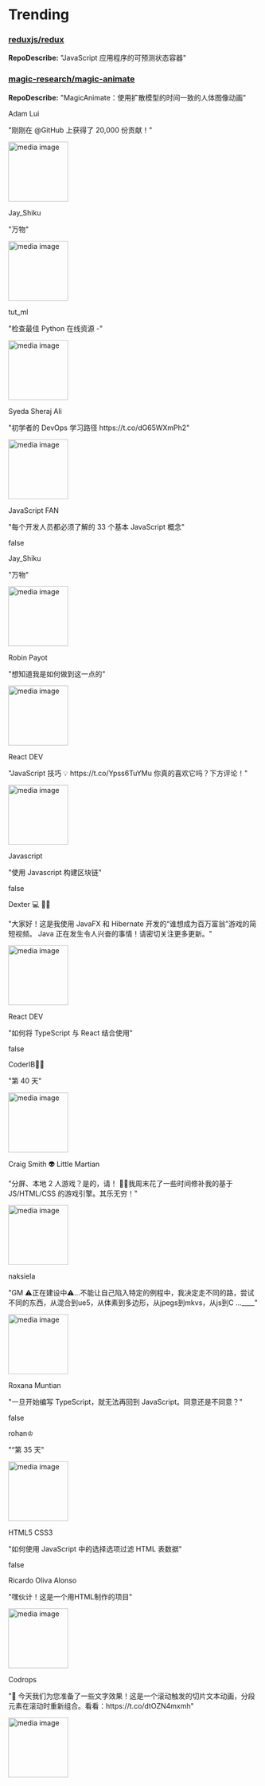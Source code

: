 
# Trending

### [reduxjs/redux](https://github.com/reduxjs/redux)
**RepoDescribe:** "JavaScript 应用程序的可预测状态容器"
  

### [magic-research/magic-animate](https://github.com/magic-research/magic-animate)
**RepoDescribe:** "MagicAnimate：使用扩散模型的时间一致的人体图像动画"
  

<TwoColumnLayout>
  <div>
    <p>Adam Lui</p>
    <p>"刚刚在 @GitHub 上获得了 20,000 份贡献！"</p>
  </div>
  <img width="120" src="https://pbs.twimg.com/media/GAOemsXasAAY-Xl.png" alt="media image" />
</TwoColumnLayout>
  

<TwoColumnLayout>
  <div>
    <p>Jay_Shiku</p>
    <p>"万物"</p>
  </div>
  <img width="120" src="https://pbs.twimg.com/ext_tw_video_thumb/1731668994728271872/pu/img/te96TsiVEkm-qWUy.jpg" alt="media image" />
</TwoColumnLayout>
  

<TwoColumnLayout>
  <div>
    <p>tut_ml</p>
    <p>"检查最佳 Python 在线资源 -"</p>
  </div>
  <img width="120" src="https://pbs.twimg.com/media/GAZUhH6XUAIZwN6.png" alt="media image" />
</TwoColumnLayout>
  

<TwoColumnLayout>
  <div>
    <p>Syeda Sheraj Ali</p>
    <p>"初学者的 DevOps 学习路径 https://t.co/dG65WXmPh2"</p>
  </div>
  <img width="120" src="https://pbs.twimg.com/media/GAgrbpbXUAAjpUS.jpg" alt="media image" />
</TwoColumnLayout>
  

<TwoColumnLayout>
  <div>
    <p>JavaScript FAN</p>
    <p>"每个开发人员都必须了解的 33 个基本 JavaScript 概念"</p>
  </div>
  false
</TwoColumnLayout>
  

<TwoColumnLayout>
  <div>
    <p>Jay_Shiku</p>
    <p>"万物"</p>
  </div>
  <img width="120" src="https://pbs.twimg.com/ext_tw_video_thumb/1731349828565712897/pu/img/Dn6bXD2O6U0ygV9E.jpg" alt="media image" />
</TwoColumnLayout>
  

<TwoColumnLayout>
  <div>
    <p>Robin Payot</p>
    <p>"想知道我是如何做到这一点的"</p>
  </div>
  <img width="120" src="https://pbs.twimg.com/ext_tw_video_thumb/1731701763302895617/pu/img/cjbrL_xHs06JSQ7m.jpg" alt="media image" />
</TwoColumnLayout>
  

<TwoColumnLayout>
  <div>
    <p>React DEV</p>
    <p>"JavaScript 技巧 💡 https://t.co/Ypss6TuYMu 你真的喜欢它吗？下方评论！"</p>
  </div>
  <img width="120" src="https://pbs.twimg.com/media/GAjKXLYaEAESUw-.png" alt="media image" />
</TwoColumnLayout>
  

<TwoColumnLayout>
  <div>
    <p>Javascript</p>
    <p>"使用 Javascript 构建区块链"</p>
  </div>
  false
</TwoColumnLayout>
  

<TwoColumnLayout>
  <div>
    <p>Dexter 💻 💚🌙</p>
    <p>"大家好！这是我使用 JavaFX 和 Hibernate 开发的“谁想成为百万富翁”游戏的简短视频。 Java 正在发生令人兴奋的事情！请密切关注更多更新。"</p>
  </div>
  <img width="120" src="https://pbs.twimg.com/ext_tw_video_thumb/1731408789801250816/pu/img/A2pVKRnc60I4H8-c.jpg" alt="media image" />
</TwoColumnLayout>
  

<TwoColumnLayout>
  <div>
    <p>React DEV</p>
    <p>"如何将 TypeScript 与 React 结合使用"</p>
  </div>
  false
</TwoColumnLayout>
  

<TwoColumnLayout>
  <div>
    <p>CoderIB🧑‍💻</p>
    <p>"第 40 天"</p>
  </div>
  <img width="120" src="https://pbs.twimg.com/media/GArhP5BXAAE2TKk.jpg" alt="media image" />
</TwoColumnLayout>
  

<TwoColumnLayout>
  <div>
    <p>Craig Smith 👽 Little Martian</p>
    <p>"分屏、本地 2 人游戏？是的，请！ 🎉✨我周末花了一些时间修补我的基于 JS/HTML/CSS 的游戏引擎。其乐无穷！"</p>
  </div>
  <img width="120" src="https://pbs.twimg.com/ext_tw_video_thumb/1731601045971709952/pu/img/xh8xBNitwlYcpOVf.jpg" alt="media image" />
</TwoColumnLayout>
  

<TwoColumnLayout>
  <div>
    <p>naksiela</p>
    <p>"GM ⚠️正在建设中⚠️...不能让自己陷入特定的例程中，我决定走不同的路，尝试不同的东西，从混合到ue5，从体素到多边形，从jpegs到mkvs，从js到C   ...____"</p>
  </div>
  <img width="120" src="https://pbs.twimg.com/media/GAq3hLjWYAIbC3n.jpg" alt="media image" />
</TwoColumnLayout>
  

<TwoColumnLayout>
  <div>
    <p>Roxana Muntian</p>
    <p>"一旦开始编写 TypeScript，就无法再回到 JavaScript。同意还是不同意？"</p>
  </div>
  false
</TwoColumnLayout>
  

<TwoColumnLayout>
  <div>
    <p>rohan♔</p>
    <p>"“第 35 天"</p>
  </div>
  <img width="120" src="https://pbs.twimg.com/media/GAb_xI9bQAA0qdk.jpg" alt="media image" />
</TwoColumnLayout>
  

<TwoColumnLayout>
  <div>
    <p>HTML5 CSS3</p>
    <p>"如何使用 JavaScript 中的选择选项过滤 HTML 表数据"</p>
  </div>
  false
</TwoColumnLayout>
  

<TwoColumnLayout>
  <div>
    <p>Ricardo Oliva Alonso</p>
    <p>"嘿伙计！这是一个用HTML制作的项目"</p>
  </div>
  <img width="120" src="https://pbs.twimg.com/ext_tw_video_thumb/1732527718582124544/pu/img/TANxH2PAkPzXbe1B.jpg" alt="media image" />
</TwoColumnLayout>
  

<TwoColumnLayout>
  <div>
    <p>Codrops</p>
    <p>"🎨 今天我们为您准备了一些文字效果！这是一个滚动触发的切片文本动画，分段元素在滚动时重新组合。看看：https://t.co/dtOZN4mxmh"</p>
  </div>
  <img width="120" src="https://pbs.twimg.com/ext_tw_video_thumb/1732022788032962560/pu/img/uXo0KNn2G4lY2BjQ.jpg" alt="media image" />
</TwoColumnLayout>
  